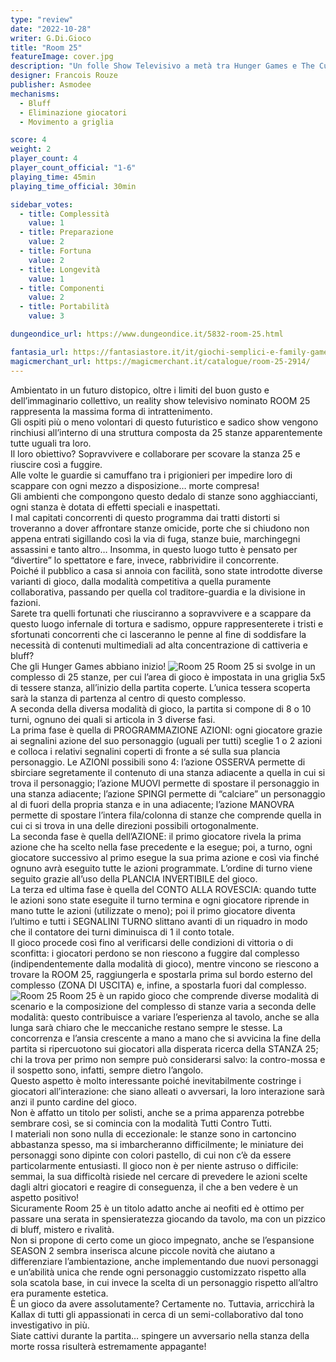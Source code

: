 ```yaml
---
type: "review"
date: "2022-10-28"
writer: G.Di.Gioco
title: "Room 25"
featureImage: cover.jpg
description: "Un folle Show Televisivo a metà tra Hunger Games e The Cube"
designer: Francois Rouze
publisher: Asmodee
mechanisms:
  - Bluff
  - Eliminazione giocatori
  - Movimento a griglia

score: 4
weight: 2
player_count: 4
player_count_official: "1-6"
playing_time: 45min
playing_time_official: 30min

sidebar_votes:
  - title: Complessità
    value: 1
  - title: Preparazione
    value: 2
  - title: Fortuna
    value: 2
  - title: Longevità
    value: 1
  - title: Componenti
    value: 2
  - title: Portabilità
    value: 3

dungeondice_url: https://www.dungeondice.it/5832-room-25.html

fantasia_url: https://fantasiastore.it/it/giochi-semplici-e-family-games/5248-room-25.html
magicmerchant_url: https://magicmerchant.it/catalogue/room-25-2914/
---
```


<Setting>
  Ambientato in un futuro distopico, oltre i limiti del buon gusto e
  dell’immaginario collettivo, un reality show televisivo nominato ROOM 25
  rappresenta la massima forma di intrattenimento.
  <br />
  Gli ospiti più o meno volontari di questo futuristico e sadico show vengono
  rinchiusi all’interno di una struttura composta da 25 stanze apparentemente
  tutte uguali tra loro.
  <br />
  Il loro obiettivo? Sopravvivere e collaborare per scovare la stanza 25 e
  riuscire così a fuggire.
  <br />
  Alle volte le guardie si camuffano tra i prigionieri per impedire loro di
  scappare con ogni mezzo a disposizione… morte compresa!
  <br />
  Gli ambienti che compongono questo dedalo di stanze sono agghiaccianti, ogni
  stanza è dotata di effetti speciali e inaspettati.
  <br />
  I mal capitati concorrenti di questo programma dai tratti distorti si
  troveranno a dover affrontare stanze omicide, porte che si chiudono non appena
  entrati sigillando così la via di fuga, stanze buie, marchingegni assassini e
  tanto altro… Insomma, in questo luogo tutto è pensato per “divertire” lo
  spettatore e fare, invece, rabbrividire il concorrente.
  <br />
  Poiché il pubblico a casa si annoia con facilità, sono state introdotte
  diverse varianti di gioco, dalla modalità competitiva a quella puramente
  collaborativa, passando per quella col traditore-guardia e la divisione in
  fazioni.
  <br />
  Sarete tra quelli fortunati che riusciranno a sopravvivere e a scappare da
  questo luogo infernale di tortura e sadismo, oppure rappresenterete i tristi e
  sfortunati concorrenti che ci lasceranno le penne al fine di soddisfare la
  necessità di contenuti multimediali ad alta concentrazione di cattiveria e
  bluff?
  <br />
  Che gli Hunger Games abbiano inizio!
</Setting>

<img src="./game1.jpg" alt="Room 25" />

<Rules>
  Room 25 si svolge in un complesso di 25 stanze, per cui l’area di gioco è
  impostata in una griglia 5x5 di tessere stanza, all’inizio della partita
  coperte. L’unica tessera scoperta sarà la stanza di partenza al centro di
  questo complesso.
  <br />
  A seconda della diversa modalità di gioco, la partita si compone di 8 o 10
  turni, ognuno dei quali si articola in 3 diverse fasi.
  <br />
  La prima fase è quella di PROGRAMMAZIONE AZIONI: ogni giocatore grazie ai
  segnalini azione del suo personaggio (uguali per tutti) sceglie 1 o 2 azioni e
  colloca i relativi segnalini coperti di fronte a sé sulla sua plancia
  personaggio. Le AZIONI possibili sono 4: l’azione OSSERVA permette di
  sbirciare segretamente il contenuto di una stanza adiacente a quella in cui si
  trova il personaggio; l’azione MUOVI permette di spostare il personaggio in
  una stanza adiacente; l’azione SPINGI permette di “calciare” un personaggio al
  di fuori della propria stanza e in una adiacente; l’azione MANOVRA permette di
  spostare l’intera fila/colonna di stanze che comprende quella in cui ci si
  trova in una delle direzioni possibili ortogonalmente. <br />
  La seconda fase è quella dell’AZIONE: il primo giocatore rivela la prima azione
  che ha scelto nella fase precedente e la esegue; poi, a turno, ogni giocatore successivo
  al primo esegue la sua prima azione e così via finché ognuno avrà eseguito tutte
  le azioni programmate. L’ordine di turno viene seguito grazie all’uso della PLANCIA
  INVERTIBILE del gioco.
  <br />
  La terza ed ultima fase è quella del CONTO ALLA ROVESCIA: quando tutte le azioni
  sono state eseguite il turno termina e ogni giocatore riprende in mano tutte le
  azioni (utilizzate o meno); poi il primo giocatore diventa l’ultimo e tutti i SEGNALINI
  TURNO slittano avanti di un riquadro in modo che il contatore dei turni diminuisca
  di 1 il conto totale.
  <br />
  Il gioco procede così fino al verificarsi delle condizioni di vittoria o di sconfitta:
  i giocatori perdono se non riescono a fuggire dal complesso (indipendentemente
  dalla modalità di gioco), mentre vincono se riescono a trovare la ROOM 25, raggiungerla
  e spostarla prima sul bordo esterno del complesso (ZONA DI USCITA) e, infine, a
  spostarla fuori dal complesso.
</Rules>

<img src="./game2.jpg" alt="Room 25" />

<Feedback>
  Room 25 è un rapido gioco che comprende diverse modalità di scenario e la
  composizione del complesso di stanze varia a seconda delle modalità: questo
  contribuisce a variare l’esperienza al tavolo, anche se alla lunga sarà chiaro
  che le meccaniche restano sempre le stesse. La concorrenza e l’ansia crescente
  a mano a mano che si avvicina la fine della partita si ripercuotono sui
  giocatori alla disperata ricerca della STANZA 25; chi la trova per primo non
  sempre può considerarsi salvo: la contro-mossa e il sospetto sono, infatti,
  sempre dietro l’angolo.
  <br />
  Questo aspetto è molto interessante poiché inevitabilmente costringe i
  giocatori all’interazione: che siano alleati o avversari, la loro interazione
  sarà anzi il punto cardine del gioco.
  <br />
  Non è affatto un titolo per solisti, anche se a prima apparenza potrebbe
  sembrare così, se si comincia con la modalità Tutti Contro Tutti.
  <br />
  I materiali non sono nulla di eccezionale: le stanze sono in cartoncino
  abbastanza spesso, ma si imbarcheranno difficilmente; le miniature dei
  personaggi sono dipinte con colori pastello, di cui non c’è da essere
  particolarmente entusiasti. Il gioco non è per niente astruso o difficile:
  semmai, la sua difficoltà risiede nel cercare di prevedere le azioni scelte
  dagli altri giocatori e reagire di conseguenza, il che a ben vedere è un
  aspetto positivo!
  <br />
  Sicuramente Room 25 è un titolo adatto anche ai neofiti ed è ottimo per
  passare una serata in spensieratezza giocando da tavolo, ma con un pizzico di
  bluff, mistero e rivalità.
  <br />
  Non si propone di certo come un gioco impegnato, anche se l’espansione SEASON
  2 sembra inserisca alcune piccole novità che aiutano a differenziare
  l’ambientazione, anche implementando due nuovi personaggi e un’abilità unica
  che rende ogni personaggio customizzato rispetto alla sola scatola base, in
  cui invece la scelta di un personaggio rispetto all’altro era puramente
  estetica.
  <br />
  È un gioco da avere assolutamente? Certamente no. Tuttavia, arricchirà la
  Kallax di tutti gli appassionati in cerca di un semi-collaborativo dal tono
  investigativo in più.
  <br />
  Siate cattivi durante la partita… spingere un avversario nella stanza della
  morte rossa risulterà estremamente appagante!
</Feedback>
